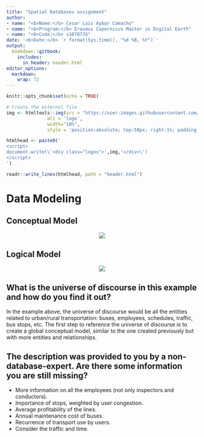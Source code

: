 ```yaml
---
title: "Spatial Databases assignment"
author:
- name: "<b>Name:</b> Cesar Luis Aybar Camacho"
- name: "<b>Program:</b> Erasmus Copernicus Master in Digital Earth"
- name: "<b>Code:</b> s1078735"
date: '<b>Date:</b> `r format(Sys.time(), "%d %B, %Y")`'
output:
  bookdown::gitbook:
    includes:
      in_header: header.html
editor_options: 
  markdown: 
    wrap: 72
---
```


```r
knitr::opts_chunk$set(echo = TRUE)
```

```r
# Create the external file
img <- htmltools::img(src = "https://user-images.githubusercontent.com/16768318/96349562-be6c7700-10b0-11eb-973d-ce55906dcf7e.jpeg", 
               alt = 'logo', 
               width="10%",
               style = 'position:absolute; top:50px; right:1%; padding:10px;z-index:200;')

htmlhead <- paste0('
<script>
document.write(\'<div class="logos">',img,'</div>\')
</script>
')

readr::write_lines(htmlhead, path = "header.html")
```

# Data Modeling

## Conceptual Model

<center>
  <img src="img/img_01.png">
</center>

##    Logical Model

<center>
  <img src="img/img_02.png">
</center>


## What is the universe of discourse in this example and how do you find it out?

In the example above, the universe of discourse would be all the entities related to urban/rural transportation: buses, employees, schedules, traffic, bus stops, etc. The first step to reference the universe of discourse is to create a global conceptual model, similar to the one created previously but with more entities and relationships.

## The description was provided to you by a non-database-expert. Are there some information you are still missing?

- More information on all the employees (not only inspectors and conductors).
- Importance of stops, weighted by user congestion.
- Average profitability of the lines.
- Annual maintenance cost of buses.
- Recurrence of transport use by users.
- Consider the traffic and time.